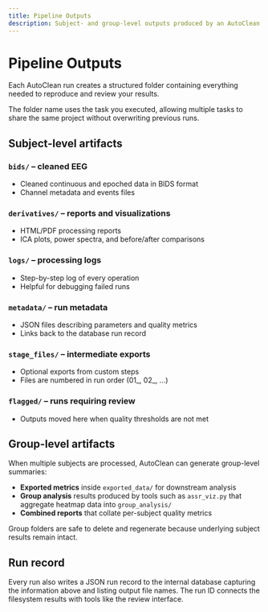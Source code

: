 ```yaml
---
title: Pipeline Outputs
description: Subject- and group-level outputs produced by an AutoClean run.
---
```


# Pipeline Outputs

Each AutoClean run creates a structured folder containing everything needed to reproduce and review your results.

<Note>
The folder name uses the task you executed, allowing multiple tasks to share the same project without overwriting previous runs.
</Note>

## Subject-level artifacts

### `bids/` – cleaned EEG
- Cleaned continuous and epoched data in BIDS format
- Channel metadata and events files

### `derivatives/` – reports and visualizations
- HTML/PDF processing reports
- ICA plots, power spectra, and before/after comparisons

### `logs/` – processing logs
- Step-by-step log of every operation
- Helpful for debugging failed runs

### `metadata/` – run metadata
- JSON files describing parameters and quality metrics
- Links back to the database run record

### `stage_files/` – intermediate exports
- Optional exports from custom steps
- Files are numbered in run order (01_, 02_, …)

### `flagged/` – runs requiring review
- Outputs moved here when quality thresholds are not met

## Group-level artifacts

When multiple subjects are processed, AutoClean can generate group-level summaries:

- **Exported metrics** inside `exported_data/` for downstream analysis
- **Group analysis** results produced by tools such as `assr_viz.py` that aggregate heatmap data into `group_analysis/`
- **Combined reports** that collate per-subject quality metrics

<Tip>
Group folders are safe to delete and regenerate because underlying subject results remain intact.
</Tip>

## Run record

Every run also writes a JSON run record to the internal database capturing the information above and listing output file names. The run ID connects the filesystem results with tools like the review interface.

